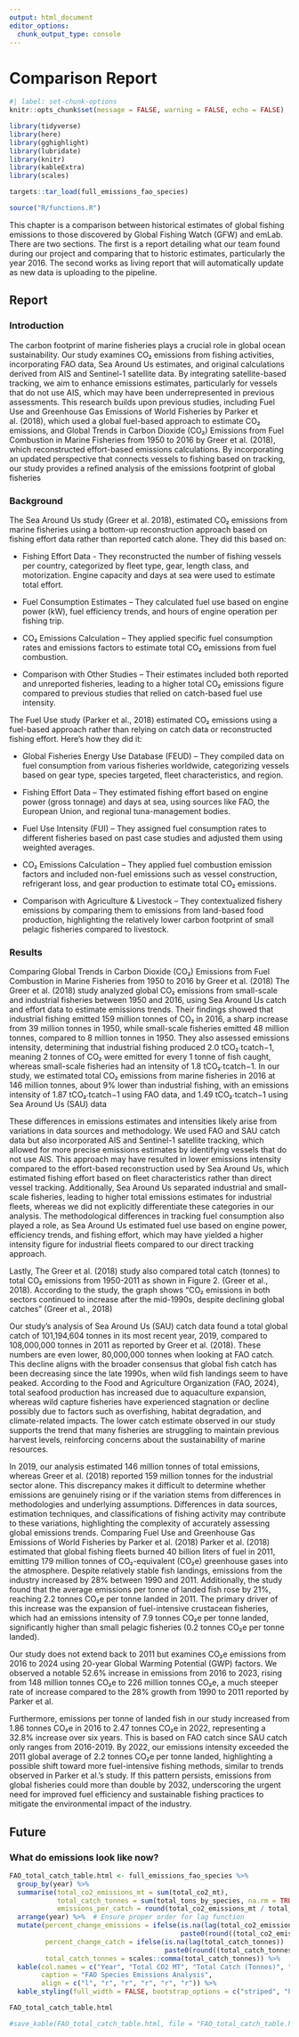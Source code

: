 ```yaml
---
output: html_document
editor_options: 
  chunk_output_type: console
---
```


# Comparison Report

```r
#| label: set-chunk-options
knitr::opts_chunk$set(message = FALSE, warning = FALSE, echo = FALSE)

library(tidyverse)
library(here)
library(gghighlight)
library(lubridate)
library(knitr)
library(kableExtra)
library(scales)

targets::tar_load(full_emissions_fao_species)

source("R/functions.R")
```

This chapter is a comparison between historical estimates of global fishing emissions to those discovered by Global Fishing Watch (GFW) and emLab. There are two sections. The first is a report detailing what our team found during our project and comparing that to historic estimates, particularly the year 2016. The second works as living report that will automatically update as new data is uploading to the pipeline.

## Report

### Introduction

The carbon footprint of marine fisheries plays a crucial role in global ocean sustainability. Our study examines CO₂ emissions from fishing activities, incorporating FAO data, Sea Around Us estimates, and original calculations derived from AIS and Sentinel-1 satellite data. By integrating satellite-based tracking, we aim to enhance emissions estimates, particularly for vessels that do not use AIS, which may have been underrepresented in previous assessments. This research builds upon previous studies, including Fuel Use and Greenhouse Gas Emissions of World Fisheries by Parker et al. (2018), which used a global fuel-based approach to estimate CO₂ emissions, and Global Trends in Carbon Dioxide (CO₂) Emissions from Fuel Combustion in Marine Fisheries from 1950 to 2016 by Greer et al. (2018), which reconstructed effort-based emissions calculations. By incorporating an updated perspective that connects vessels to fishing based on tracking, our study provides a refined analysis of the emissions footprint of global fisheries

### Background

The Sea Around Us study (Greer et al. 2018), estimated CO₂ emissions from marine fisheries using a bottom-up reconstruction approach based on fishing effort data rather than reported catch alone. They did this based on:

-   Fishing Effort Data - They reconstructed the number of fishing vessels per country, categorized by fleet type, gear, length class, and motorization. Engine capacity and days at sea were used to estimate total effort.

-   Fuel Consumption Estimates -- They calculated fuel use based on engine power (kW), fuel efficiency trends, and hours of engine operation per fishing trip.

-   CO₂ Emissions Calculation -- They applied specific fuel consumption rates and emissions factors to estimate total CO₂ emissions from fuel combustion.

-   Comparison with Other Studies -- Their estimates included both reported and unreported fisheries, leading to a higher total CO₂ emissions figure compared to previous studies that relied on catch-based fuel use intensity.

The Fuel Use study (Parker et al., 2018) estimated CO₂ emissions using a fuel-based approach rather than relying on catch data or reconstructed fishing effort. Here's how they did it:

-   Global Fisheries Energy Use Database (FEUD) -- They compiled data on fuel consumption from various fisheries worldwide, categorizing vessels based on gear type, species targeted, fleet characteristics, and region.

-   Fishing Effort Data -- They estimated fishing effort based on engine power (gross tonnage) and days at sea, using sources like FAO, the European Union, and regional tuna-management bodies.

-   Fuel Use Intensity (FUI) -- They assigned fuel consumption rates to different fisheries based on past case studies and adjusted them using weighted averages.

-   CO₂ Emissions Calculation -- They applied fuel combustion emission factors and included non-fuel emissions such as vessel construction, refrigerant loss, and gear production to estimate total CO₂ emissions.

-   Comparison with Agriculture & Livestock -- They contextualized fishery emissions by comparing them to emissions from land-based food production, highlighting the relatively lower carbon footprint of small pelagic fisheries compared to livestock.

### Results

Comparing Global Trends in Carbon Dioxide (CO₂) Emissions from Fuel Combustion in Marine Fisheries from 1950 to 2016 by Greer et al. (2018) The Greer et al. (2018) study analyzed global CO₂ emissions from small-scale and industrial fisheries between 1950 and 2016, using Sea Around Us catch and effort data to estimate emissions trends. Their findings showed that industrial fishing emitted 159 million tonnes of CO₂ in 2016, a sharp increase from 39 million tonnes in 1950, while small-scale fisheries emitted 48 million tonnes, compared to 8 million tonnes in 1950. They also assessed emissions intensity, determining that industrial fishing produced 2.0 tCO₂∙tcatch−1, meaning 2 tonnes of CO₂ were emitted for every 1 tonne of fish caught, whereas small-scale fisheries had an intensity of 1.8 tCO₂∙tcatch−1. In our study, we estimated total CO₂ emissions from marine fisheries in 2016 at 146 million tonnes, about 9% lower than industrial fishing, with an emissions intensity of 1.87 tCO₂∙tcatch−1 using FAO data, and 1.49 tCO₂∙tcatch−1 using Sea Around Us (SAU) data

These differences in emissions estimates and intensities likely arise from variations in data sources and methodology. We used FAO and SAU catch data but also incorporated AIS and Sentinel-1 satellite tracking, which allowed for more precise emissions estimates by identifying vessels that do not use AIS. This approach may have resulted in lower emissions intensity compared to the effort-based reconstruction used by Sea Around Us, which estimated fishing effort based on fleet characteristics rather than direct vessel tracking. Additionally, Sea Around Us separated industrial and small-scale fisheries, leading to higher total emissions estimates for industrial fleets, whereas we did not explicitly differentiate these categories in our analysis. The methodological differences in tracking fuel consumption also played a role, as Sea Around Us estimated fuel use based on engine power, efficiency trends, and fishing effort, which may have yielded a higher intensity figure for industrial fleets compared to our direct tracking approach.

Lastly, The Greer et al. (2018) study also compared total catch (tonnes) to total CO₂ emissions from 1950-2011 as shown in Figure 2. (Greer et al., 2018). According to the study, the graph shows "CO₂ emissions in both sectors continued to increase after the mid-1990s, despite declining global catches" (Greer et al., 2018)

Our study's analysis of Sea Around Us (SAU) catch data found a total global catch of 101,194,604 tonnes in its most recent year, 2019, compared to 108,000,000 tonnes in 2011 as reported by Greer et al. (2018). These numbers are even lower, 80,000,000 tonnes when looking at FAO catch. This decline aligns with the broader consensus that global fish catch has been decreasing since the late 1990s, when wild fish landings seem to have peaked. According to the Food and Agriculture Organization (FAO, 2024), total seafood production has increased due to aquaculture expansion, whereas wild capture fisheries have experienced stagnation or decline possibly due to factors such as overfishing, habitat degradation, and climate-related impacts. The lower catch estimate observed in our study supports the trend that many fisheries are struggling to maintain previous harvest levels, reinforcing concerns about the sustainability of marine resources.

In 2019, our analysis estimated 146 million tonnes of total emissions, whereas Greer et al. (2018) reported 159 million tonnes for the industrial sector alone. This discrepancy makes it difficult to determine whether emissions are genuinely rising or if the variation stems from differences in methodologies and underlying assumptions. Differences in data sources, estimation techniques, and classifications of fishing activity may contribute to these variations, highlighting the complexity of accurately assessing global emissions trends. Comparing Fuel Use and Greenhouse Gas Emissions of World Fisheries by Parker et al. (2018) Parker et al. (2018) estimated that global fishing fleets burned 40 billion liters of fuel in 2011, emitting 179 million tonnes of CO₂-equivalent (CO₂e) greenhouse gases into the atmosphere. Despite relatively stable fish landings, emissions from the industry increased by 28% between 1990 and 2011. Additionally, the study found that the average emissions per tonne of landed fish rose by 21%, reaching 2.2 tonnes CO₂e per tonne landed in 2011. The primary driver of this increase was the expansion of fuel-intensive crustacean fisheries, which had an emissions intensity of 7.9 tonnes CO₂e per tonne landed, significantly higher than small pelagic fisheries (0.2 tonnes CO₂e per tonne landed).

Our study does not extend back to 2011 but examines CO₂e emissions from 2016 to 2024 using 20-year Global Warming Potential (GWP) factors. We observed a notable 52.6% increase in emissions from 2016 to 2023, rising from 148 million tonnes CO₂e to 226 million tonnes CO₂e, a much steeper rate of increase compared to the 28% growth from 1990 to 2011 reported by Parker et al.

Furthermore, emissions per tonne of landed fish in our study increased from 1.86 tonnes CO₂e in 2016 to 2.47 tonnes CO₂e in 2022, representing a 32.8% increase over six years. This is based on FAO catch since SAU catch only ranges from 2016-2019. By 2022, our emissions intensity exceeded the 2011 global average of 2.2 tonnes CO₂e per tonne landed, highlighting a possible shift toward more fuel-intensive fishing methods, similar to trends observed in Parker et al.'s study. If this pattern persists, emissions from global fisheries could more than double by 2032, underscoring the urgent need for improved fuel efficiency and sustainable fishing practices to mitigate the environmental impact of the industry.

## Future

### What do emissions look like now?

```r
FAO_total_catch_table.html <- full_emissions_fao_species %>%
  group_by(year) %>%
  summarise(total_co2_emissions_mt = sum(total_co2_mt),
            total_catch_tonnes = sum(total_tons_by_species, na.rm = TRUE),
            emissions_per_catch = round(total_co2_emissions_mt / total_catch_tonnes, 2)) %>%
  arrange(year) %>%  # Ensure proper order for lag function
  mutate(percent_change_emissions = ifelse(is.na(lag(total_co2_emissions_mt)) | lag(total_co2_emissions_mt) == 0, "-", 
                                           paste0(round((total_co2_emissions_mt - lag(total_co2_emissions_mt)) / lag(total_co2_emissions_mt) * 100, 0), "%")),
         percent_change_catch = ifelse(is.na(lag(total_catch_tonnes)) | lag(total_catch_tonnes) == 0, "-", 
                                       paste0(round((total_catch_tonnes - lag(total_catch_tonnes)) / lag(total_catch_tonnes) * 100, 0), "%")),
         total_catch_tonnes = scales::comma(total_catch_tonnes)) %>%
  kable(col.names = c("Year", "Total CO2 MT", "Total Catch (Tonnes)", "Emissions per Catch", "CO2 Percent Change", "Catch Percent Change"),
        caption = "FAO Species Emissions Analysis",
        align = c("l", "r", "r", "r", "r", "r")) %>%
  kable_styling(full_width = FALSE, bootstrap_options = c("striped", "hover", "responsive"))

FAO_total_catch_table.html

#save_kable(FAO_total_catch_table.html, file = "FAO_total_catch_table.html")
```
